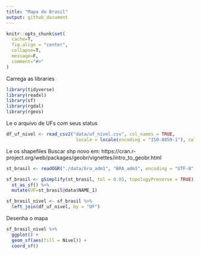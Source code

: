 ```yaml
---
title: "Mapa do Brasil"
output: github_document
---
```


```r
knitr::opts_chunk$set(
  cache=T,
  fig.align = "center",
  collapse=T,
  message=F,
  comment="#>"
)
```

Carrega as libraries
```r
library(tidyverse)
library(readxl)
library(sf)
library(rgdal)
library(rgeos)
```

Le o arquivo de UFs com seus status
```r
df_uf_nivel <- read_csv2("data/uf_nivel.csv", col_names = TRUE,
                          locale = locale(encoding = "ISO-8859-1"), col_types = NULL)
```


Le os shapefiles
Buscar shp novo em:
https://cran.r-project.org/web/packages/geobr/vignettes/intro_to_geobr.html
```r
st_brasil <- readOGR("./data/bra_adm1", "BRA_adm1", encoding = "UTF-8", use_iconv = TRUE) 
```

```r
sf_brasil <- gSimplify(st_brasil, tol = 0.05, topologyPreserve = TRUE) %>%
  st_as_sf() %>% 
  mutate(UF=st_brasil@data$NAME_1)
```

```r
sf_brasil_nivel <- sf_brasil %>% 
  left_join(df_uf_nivel, by = "UF")
```


Desenha o mapa
```r
sf_brasil_nivel %>% 
  ggplot() +
  geom_sf(aes(fill = Nivel)) +
  coord_sf()
```

